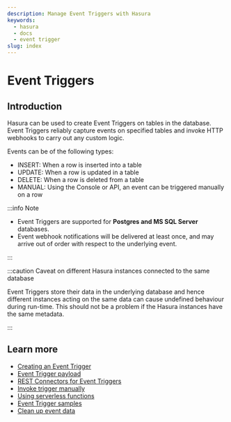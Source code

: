 ```yaml
---
description: Manage Event Triggers with Hasura
keywords:
  - hasura
  - docs
  - event trigger
slug: index
---
```



# Event Triggers

## Introduction

Hasura can be used to create Event Triggers on tables in the database. Event Triggers reliably capture events on
specified tables and invoke HTTP webhooks to carry out any custom logic.

<Thumbnail
  src="/img/event-triggers/data-triggers-arch.png"
  alt="Hasura Event Trigger architecture"
  width="900px"
  className="no-shadow"
/>

Events can be of the following types:

- INSERT: When a row is inserted into a table
- UPDATE: When a row is updated in a table
- DELETE: When a row is deleted from a table
- MANUAL: Using the Console or API, an event can be triggered manually on a row

:::info Note

- Event Triggers are supported for **Postgres and MS SQL Server** databases.
- Event webhook notifications will be delivered at least once, and may arrive out of order with respect to the
  underlying event.

:::

:::caution Caveat on different Hasura instances connected to the same database

Event Triggers store their data in the underlying database and hence different instances acting on the same data can
cause undefined behaviour during run-time. This should not be a problem if the Hasura instances have the same metadata.

:::

## Learn more

- [Creating an Event Trigger](/event-triggers/create-trigger.mdx)
- [Event Trigger payload](/event-triggers/payload.mdx)
- [REST Connectors for Event Triggers](/event-triggers/rest-connectors.mdx)
- [Invoke trigger manually](/event-triggers/invoke-trigger-manually.mdx)
- [Using serverless functions](/event-triggers/serverless.mdx)
- [Event Trigger samples](/event-triggers/samples.mdx)
- [Clean up event data](/event-triggers/clean-up/index.mdx)
